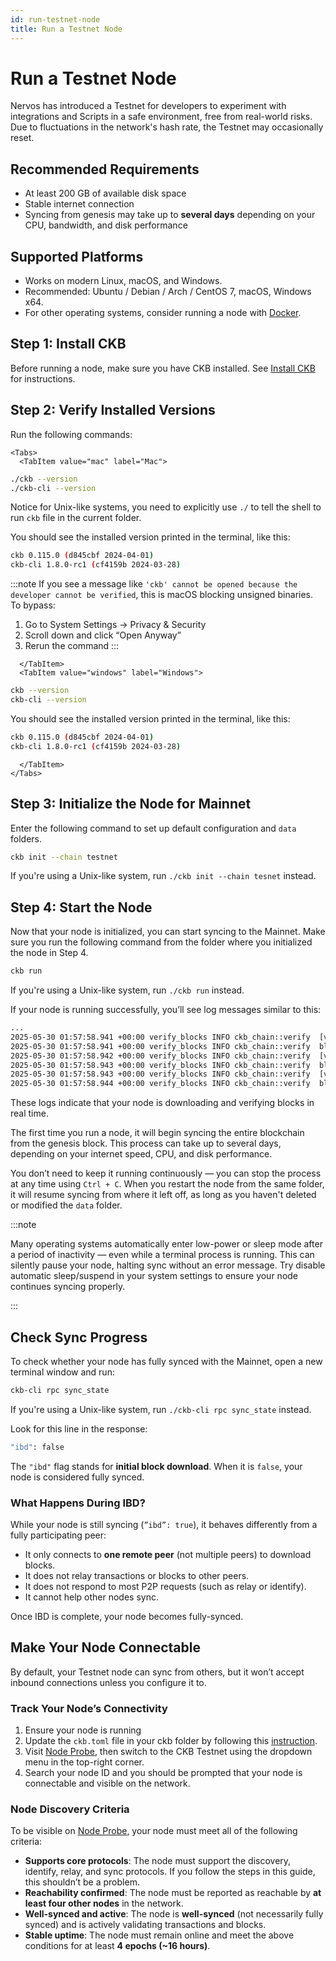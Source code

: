 ```yaml
---
id: run-testnet-node
title: Run a Testnet Node
---
```



# Run a Testnet Node

Nervos has introduced a Testnet for developers to experiment with integrations and Scripts in a safe environment, free from real-world risks. Due to fluctuations in the network's hash rate, the Testnet may occasionally reset.

## Recommended Requirements

- At least 200 GB of available disk space
- Stable internet connection
- Syncing from genesis may take up to **several days** depending on your CPU, bandwidth, and disk performance

## Supported Platforms

- Works on modern Linux, macOS, and Windows.
- Recommended: Ubuntu / Debian / Arch / CentOS 7, macOS, Windows x64.
- For other operating systems, consider running a node with [Docker](/docs/node/run-node-docker).

## Step 1: Install CKB

Before running a node, make sure you have CKB installed. See [Install CKB](/docs/node/install-ckb) for instructions.

## Step 2: Verify Installed Versions

Run the following commands:

```mdx-code-block
<Tabs>
  <TabItem value="mac" label="Mac">
```

```bash
./ckb --version
./ckb-cli --version
```

Notice for Unix-like systems, you need to explicitly use `./` to tell the shell to run `ckb` file in the current folder.

You should see the installed version printed in the terminal, like this:

```bash
ckb 0.115.0 (d845cbf 2024-04-01)
ckb-cli 1.8.0-rc1 (cf4159b 2024-03-28)
```

:::note
If you see a message like `'ckb' cannot be opened because the developer cannot be verified`, this is macOS blocking unsigned binaries. To bypass:

1. Go to System Settings → Privacy & Security
2. Scroll down and click “Open Anyway”
3. Rerun the command
   :::

```mdx-code-block
  </TabItem>
  <TabItem value="windows" label="Windows">
```

```bash
ckb --version
ckb-cli --version
```

You should see the installed version printed in the terminal, like this:

```bash
ckb 0.115.0 (d845cbf 2024-04-01)
ckb-cli 1.8.0-rc1 (cf4159b 2024-03-28)
```

```mdx-code-block
  </TabItem>
</Tabs>
```

## Step 3: Initialize the Node for Mainnet

Enter the following command to set up default configuration and `data` folders.

```bash
ckb init --chain testnet
```

If you're using a Unix-like system, run `./ckb init --chain tesnet` instead.

## Step 4: Start the Node

Now that your node is initialized, you can start syncing to the Mainnet. Make sure you run the following command from the folder where you initialized the node in Step 4.

```bash
ckb run
```

If you're using a Unix-like system, run `./ckb run` instead.

If your node is running successfully, you’ll see log messages similar to this:

```bash
...
2025-05-30 01:57:58.941 +00:00 verify_blocks INFO ckb_chain::verify  [verify block] new best block found: 9768557 => 0x1412c40a9ffcb18754e0e8349e383179ea47c4f2183a2e1e830a274ba37b5222, difficulty diff = 0x14f821cdc0fe600e, unverified_tip: 9768562
2025-05-30 01:57:58.941 +00:00 verify_blocks INFO ckb_chain::verify  block: 9768557, hash: 0x1412c40a9ffcb18754e0e8349e383179ea47c4f2183a2e1e830a274ba37b5222, epoch: 7507(1713/1800), total_diff: 0x54a33f4b40bf2ab7232c3, txs: 3
2025-05-30 01:57:58.942 +00:00 verify_blocks INFO ckb_chain::verify  [verify block] new best block found: 9768558 => 0x53fce8b632b3e4d011dd682aef73e018a885560a363599d5f00818a1ee3f3762, difficulty diff = 0x14f821cdc0fe600e, unverified_tip: 9768562
2025-05-30 01:57:58.943 +00:00 verify_blocks INFO ckb_chain::verify  block: 9768558, hash: 0x53fce8b632b3e4d011dd682aef73e018a885560a363599d5f00818a1ee3f3762, epoch: 7507(1714/1800), total_diff: 0x54a3409ac2dc06c7092d1, txs: 2
2025-05-30 01:57:58.943 +00:00 verify_blocks INFO ckb_chain::verify  [verify block] new best block found: 9768559 => 0x6b4a3c48a2035681f429cd206af3a6906cd72ce9c48b8a7f56eb2844ea8a56f1, difficulty diff = 0x14f821cdc0fe600e, unverified_tip: 9768562
2025-05-30 01:57:58.944 +00:00 verify_blocks INFO ckb_chain::verify  block: 9768559, hash: 0x6b4a3c48a2035681f429cd206af3a6906cd72ce9c48b8a7f56eb2844ea8a56f1, epoch: 7507(1715/1800), total_diff: 0x54a341ea44f8e2d6ef2df, txs: 3
```

These logs indicate that your node is downloading and verifying blocks in real time.

The first time you run a node, it will begin syncing the entire blockchain from the genesis block. This process can take up to several days, depending on your internet speed, CPU, and disk performance.

You don’t need to keep it running continuously — you can stop the process at any time using `Ctrl + C`. When you restart the node from the same folder, it will resume syncing from where it left off, as long as you haven't deleted or modified the `data` folder.

:::note

Many operating systems automatically enter low-power or sleep mode after a period of inactivity — even while a terminal process is running. This can silently pause your node, halting sync without an error message. Try disable automatic sleep/suspend in your system settings to ensure your node continues syncing properly.

:::

## Check Sync Progress

To check whether your node has fully synced with the Mainnet, open a new terminal window and run:

```bash
ckb-cli rpc sync_state
```

If you're using a Unix-like system, run `./ckb-cli rpc sync_state` instead.

Look for this line in the response:

```bash
"ibd": false
```

The `"ibd"` flag stands for **initial block download**. When it is `false`, your node is considered fully synced.

### What Happens During IBD?

While your node is still syncing (`”ibd”: true`), it behaves differently from a fully participating peer:

- It only connects to **one remote peer** (not multiple peers) to download blocks.
- It does not relay transactions or blocks to other peers.
- It does not respond to most P2P requests (such as relay or identify).
- It cannot help other nodes sync.

Once IBD is complete, your node becomes fully-synced.

## Make Your Node Connectable

By default, your Testnet node can sync from others, but it won’t accept inbound connections unless you configure it to.

### Track Your Node’s Connectivity

1. Ensure your node is running
2. Update the `ckb.toml` file in your ckb folder by following this [instruction](https://nodes.ckb.dev/getConnectedInstruction).
3. Visit [Node Probe](https://nodes.ckb.dev), then switch to the CKB Testnet using the dropdown menu in the top-right corner.
4. Search your node ID and you should be prompted that your node is connectable and visible on the network.

### Node Discovery Criteria

To be visible on [Node Probe](https://nodes.ckb.dev), your node must meet all of the following criteria:

- **Supports core protocols**: The node must support the discovery, identify, relay, and sync protocols. If you follow the steps in this guide, this shouldn’t be a problem.
- **Reachability confirmed**: The node must be reported as reachable by **at least four other nodes** in the network.
- **Well-synced and active**: The node is **well-synced** (not necessarily fully synced) and is actively validating transactions and blocks.
- **Stable uptime**: The node must remain online and meet the above conditions for at least **4 epochs (~16 hours)**.
